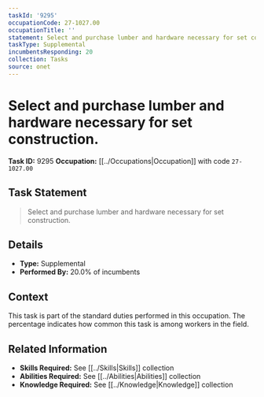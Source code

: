 ```yaml
---
taskId: '9295'
occupationCode: 27-1027.00
occupationTitle: ''
statement: Select and purchase lumber and hardware necessary for set construction.
taskType: Supplemental
incumbentsResponding: 20
collection: Tasks
source: onet
---
```

# Select and purchase lumber and hardware necessary for set construction.

**Task ID:** 9295
**Occupation:** [[../Occupations|Occupation]] with code `27-1027.00`

## Task Statement

> Select and purchase lumber and hardware necessary for set construction.

## Details

- **Type:** Supplemental
- **Performed By:** 20.0% of incumbents

## Context

This task is part of the standard duties performed in this occupation. The percentage indicates how common this task is among workers in the field.

## Related Information

- **Skills Required:** See [[../Skills|Skills]] collection
- **Abilities Required:** See [[../Abilities|Abilities]] collection
- **Knowledge Required:** See [[../Knowledge|Knowledge]] collection
